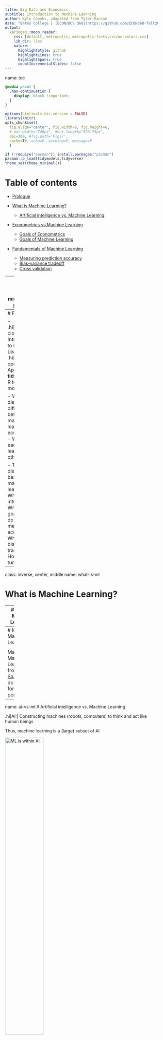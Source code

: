 ```yaml
---
title: Big Data and Economics
subtitle: Introduction to Machine Learning
author: Kyle Coombs, adapated from Tyler Ransom
date: "Bates College | [ECON/DCS 368](https://github.com/ECON368-fall2023-big-data-and-economics)"
output:
  xaringan::moon_reader:
    css: [default, metropolis, metropolis-fonts,css/ou-colors.css] 
    lib_dir: libs
    nature:
      highlightStyle: github
      highlightLines: true
      highlightSpans: true
      countIncrementalSlides: false
---
```

name: toc

```css
@media print {
  .has-continuation {
    display: block !important;
  }
}
```

```r
options(htmltools.dir.version = FALSE)
library(knitr)
opts_chunk$set(
  fig.align="center", fig.width=6, fig.height=6, 
  # out.width="748px", #out.length="520.75px",
  dpi=300, #fig.path='Figs/',
  cache=T#, echo=F, warning=F, message=F
  )

if (!require("pacman")) install.packages("pacman")
pacman::p_load(tidymodels,tidyverse)
theme_set(theme_minimal())
```

# Table of contents

- [Prologue](#prologue)

- [What is Machine Learning?](#what-is-ml)
  - [Artificial intelligence vs. Machine Learning](#ai-vs-ml)

- [Econometrics vs Machine Learning](#econometrics-vs-ml)
  - [Goals of Econometrics](#goals-of-econometrics)
  - [Goals of Machine Learning](#goals-of-machine-learning)
  
- [Fundamentals of Machine Learning](#fundamentals-of-ml)
  - [Measuring prediction accuracy](#measuring-prediction-accuracy)
  - [Bias-variance tradeoff](#bias-variance-tradeoff)
  - [Cross validation](#cross-validation)

---
class: inverse, center, middle
name: prologue 

# Prologue

---
# Prologue

- .hi[Computers closed:] Introduction to Machine Learning
- .hi[Computers open:] Application of **tidymodels** in R to train ML models

- We'll discuss the differences between machine learning and econometrics
  - What can each camp learn from the other?

- Today we'll discuss the basics of machine learning
  - What is the intuition?
  - What are the goals? How do we measure accuracy?
  - What is the bias-variance tradeoff?
  - How do we tune models?

---
class: inverse, center, middle
name: what-is-ml

# What is Machine Learning?

---
# What is Machine Learning?

.hi[ML:] Allowing computers to learn for themselves without being explicitly programmed

* .hi[USPS:] Computers read handwritten addresses and sort mail accordingly
* .hi[Google:] AlphaGo, AlphaZero (computers that are world-class chess, go players)
* .hi[Apple/Amazon/Microsoft:] Siri, Alexa, Cortana voice assistants understand speech
* .hi[Facebook:] automatically finds and tags faces in a photo

In each of the above examples, the machine is "learning" to do something only humans had previously been able to do

Put differently, the machine was not programmed to read numbers or recognize voices -- it was given a bunch of examples of numbers and human voices and came up with a way to predict what's a number or a voice and what isn't

---
# Map of Machine Learning

<div align="center">
<img src="imgs/mksaad_ml_models.jpg" alt='Map of Machine Learning from Motaz Saad' width='50%' height='50%'>
</div>

Map of Machine Learning from [Motaz Saad](https://mksaad.wordpress.com/2019/12/07/the-map-of-the-machine-learning-world/). We'll do trees, forests, and penalization!

---
name: ai-vs-ml
# Artificial intelligence vs. Machine Learning

.hi[AI:] Constructing machines (robots, computers) to think and act like human beings

Thus, machine learning is a (large) subset of AI

<div align="center">
<img src="imgs/mksaad_ai_to_ml.jpg" alt='ML is within AI' width='50%' height='50%'>
</div>

Map of AI to Machine Learning from [Motaz Saad](https://mksaad.wordpress.com/2019/12/07/the-map-of-the-machine-learning-world/). 

---
class: inverse, center, middle
name: econometrics-vs-ml

# Econometrics vs. Machine Learning

---

# Econometrics vs. Machine Learning

* .hi[Econometrics] is all about understanding the causal relationship between a policy variable $x$ and an outcome $y$

* .hi[Machine Learning] is all about maximizing out-of-sample prediction

* .hi[Econometrics] is all about finding $\hat{\beta}$

* .hi[Machine Learning] is all about finding $\hat{y}$


---
# Important questions

- How we can combine the tools of economic theory, econometrics, and ML to build better empirical economic models?

    - Answers come from various lectures given by [Susan Athey](https://www.gsb.stanford.edu/faculty-research/faculty/susan-athey), who is an economics professor at Stanford and who is the foremost expert in these matters 
    
    - A nice podcast on the topic is available [here (11/16/2012 episode)](https://itunes.apple.com/us/podcast/uw-cse-colloquia-university-washington-computer-science/id431501588?mt=2&i=1000124767619)

- In what ways do econometrics and machine learning differ? 

    - It helps to lay out exactly what the strengths of limitations of each approach is, so that we know what the comparative advantage is of each

- Why is it important to be aware of so-called "data fallacies"?

---
# Data Fallacies
Let's briefly discuss the following Data Fallacies (full content available [here](https://www.geckoboard.com/learn/data-literacy/statistical-fallacies/#.Ws0BvOgbNmM), download a [PDF](https://www.geckoboard.com/assets/data-fallacies-to-avoid.pdf) of the image below)

.center[
```r
knitr::include_graphics("imgs/dataLiteracy.jpg")
```
]

---
# Importance of data

- In social science (and business) settings, we are typically interested in understanding various phenomena

    * Will improving a neighborhood improve people's chances of escaping poverty?

    * Will increasing the minimum wage increase unemployment? 
      - What about an increase to the Earned Income Tax Credit?

    * How does reducing the price of healthcare change health outcomes?

- We can try to answer these questions using economic theory

- But in many cases theory only predicts a sign, not a magnitude

---
# Types of variables

There are typically three .hi[types of variables] available to us in any kind of data set:
1. Outcome variable
    * It is the variable we are trying to explain (earnings, employment, job applications, physical health, etc.)
2. Treatment variable
    * It is a variable that can be changed by a policymaker to affect outcomes (minimum wage, class size, insurance, etc.)
3. Control variables
    * These are variables that explain outcomes, but that cannot be changed by a policymaker (e.g. demographic variables, longstanding cultural traditions, medical technology etc.)

<!-- ---
# Types of data sets

Whether your data set is big or small, there are three main .hi[types of data sets]:

1. Observational data
    * Data is collected without any attempt to modify the treatment variable. We see the world "as it is." All variation in the treatment variable is non-random
2. Quasi-experimental data
    * Observational data, but where we observe some additional variables that are randomly (or as-if randomly) assigned, but not by the data collector
3. Experimental data
    * Data collected where data collector personally manipulates the treatment variable(s). In a *randomized experiment*, units of observation are randomly assigned to various levels of treatment -->

---
# Scarcity of high-quality data

How ubiquitous are the three types of data?

* .hi[Observational data] is by far the most common type of data. Why? because it's much easier to collect: we simply need to measure the variables we're interested in. And observational data can be used for many different purposes

* .hi[Quasi-experimental data] is the next most common type. This is observational data, but restricted to instances where there are some randomly or quasi-randomly assigned variable(s) available

* .hi[Experimental data] is least common, simply because it costs money to run an experiment, and typically the experiment is used to analyze a specific question, and can't easily be used to answer other questions

Which fallacies is machine learning good at addressing? Which fallacies is econometrics good at addressing?

---
name: goals-of-econometrics
# Goal of econometrics

The goal of econometrics is to make counterfactual predictions:

- What *would happen* to a child's test scores if she were assigned to a smaller class?

- What *would happen* to a child's lifetime earnings if she were moved to a higher mobility neighborhood? 

- What *would happen* to labor supply if the earned income tax credit were increased?

- Other ideas?

---
# Goal of econometrics (cont'd)

- We don't get to observe the world under these alternative policies, so we can't simply find the answers in the data

- Knowing the counterfactual requires being able to measure a .hi[causal effect]

    - i.e. "the goal of econometrics is to find $\hat{\beta}$" where here we mean $\hat{\beta}$ to be the causal impact of $X$ on $y$
    
- Being able to measure a causal effect requires making assumptions. That's what economics is all about!

---
# Ways to measure causal effects (cont'd)

--

1. Field experiments (i.e. collect experimental data)
    * Causal effects immediately visible due to experimental design

2. "Reduced form" methods using quasi-experimental or observational data
    * These methods include instrumental variables, regression discontinuity, and difference-in-differences (among others)
    * The goal is to separate "good" variation (i.e. randomness in the instrument or randomness in the cutoff) from "bad" variation (non-random variation in treatment)

3. Structural models using observational data
    * Make assumptions (e.g. profit maximization, rational decision-making)
    * Estimate primitives of an economic model (e.g. preferences, production fn.)
    * Use the estimated primitives to predict what would happen under a counterfactual scenario

---
# Primary statistical concern of 'metrics

- The primary statistical concern of econometrics is sampling error

    - In other words, the goal is to quantify the uncertainty around $\hat{\beta}$ due to randomness in the sampling of the population 
    
    - This is the infamous standard error that econometricians obsess over

- One wild thing about econometrics is that there is no format attention paid to model misspecification error! 

    - The functional form and specification of the model are assumed to be 100% correct, such that the only error that remains is the sampling error
    
    - Sampling error is what generates the standard errors that we use in our hypothesis testing

---
name: goals-of-ml
# Goal of machine learning

- In contrast, the goal of machine learning is to come up with the best possible out-of-sample prediction 

    - Or the primary concern of machine learning being $\hat{y}$

- To get this prediction, a lot of effort is spent on validating many possible models

- However, if the world changes in a fundamental way, the trained predictive model is no longer useful!


---
# Primary statistical concern of ML

- The primary statistical concern of machine learning is model misspecification error 

- The goal is to make sure that the best prediction is had by tuning and validating many different kinds of models 

- This is what machine learning practitioners obsess about
  
- Concepts:

  - .hi[regularization] (i.e. penalizing overly complex models)
  - .hi[prediction accuracy] (i.e. how well does the model predict out-of-sample)
  - the .hi[bias-variance tradeoff] (i.e. the tradeoff between overly simple and overly complex models)
  - .hi[cross-validation] (i.e. tuning parameters to maximize out-of-sample fit)

---
# 'metrics and ML can learn from each other

| Econometrics                                                 | Machine Learning |
|--------------------------------------------------------------|------------------|
| Less emphasis on standard errors, more emphasis on model misspecification and model selection | Find ways to obtain causal estimates from observational data that still predict well out-of-sample |
| Do more model validation (e.g. [Delavande and Zafar, 2019](https://www.journals.uchicago.edu/doi/abs/10.1086/701808))    | Figure out how to implement methods like instrumental variables in machine learning models |
| Use more types of data   | (e.g. better click prediction leveraging quasi-experimental or experimental data) |
| Test assumptions that come baked-in to models                |  |

(Each cell is what the one field can learn from the other)

---
# Machine learning methods in economics

- .hi[Regression penalization]: which of all these variables do I put in my regression?
  - .hi[LASSO:] penalizes the sum of the absolute values of coefficients in model
  - .hi[Ridge:] penalizes the sum of the squared values of coefficients in model
  - Example: [Derenoncourt (2022)](https://pubs.aeaweb.org/doi/pdfplus/10.1257/aer.20200002) predicts historical Black migration patterns to estimate the effect of the Great Migration on upward mobility in black communities

- .hi[Decision trees]: which variables give me the best prediction?
  - .hi[Random Forests]: (roughly) aggregate your trees to get better predictions
  - Example: [Kleinberg et al. (2018)](https://academic.oup.com/qje/article-abstract/133/1/237/4095198) use trees + qausirandom assignment of judges to predict optimal bail decisions that minimize crime to assess "mistakes" by judges

- .hi[Causal Forests]: split the sample to see how varied the causal effects of a treatment are?
  - Extension of random forests to causal inference
  - Sometimes leverages .hi[bootstrapping]
  - Example: [Jon Davis and Sara Heller (2017)](https://www.aeaweb.org/articles?id=10.1257/aer.p20171000) estimate how treatment effects vary for at-risk youth in a summer job program

---
class: inverse, center, middle
name: fundamentals-of-ml

# Fundamentals of Machine Learning


---
# Objective of Machine Learning
The fundamental objective is to maximize out-of-sample "fit"

* But how is this possible given that -- by definition -- we don't see what's not in our sample?

* The solution is to choose functions that predict well in-sample, but penalize them from being too complex

* .hi[Regularization] is the tool by which in-sample fit is penalized, i.e. regularization prevents overly complex functions from being chosen by the algorithm

* .hi[Overfitting] is when we put too much emphasis on in-sample fit, leading us to make poor out-of-sample fit

---
# Not the objective of ML

<div align="center">
<img src="imgs/xkcd_ml_system.png" alt='' width='50%' height='50%'>
</div>

Taken from the always poignant [XKCD](https://xkcd.com/1838/). Sometimes it's hard to tell what's going on inside the black box!


---
# Elements of Machine Learning

1. Loss function (this is how one measures how well a particular algorithm predicts in- or out-of-sample)
2. Algorithm (a way to generate prediction rules in-sample that can generate to out-of-sample)
3. Training data (the sample on which the algorithm estimates)
4. Validation data (the sample on which algorithm tuning occurs)
5. Test data (the "out-of-sample" data which is used to measure predictive power on unseen cases)

The algorithm typically comes with .hi[tuning parameters] which are ways to regularize the in-sample fit

.hi[Cross-validation] is how tuning parameters are chosen

---
# Example

* Suppose you want to predict adulthood earnings 

* You have a large number of relevant variables

* What would you do?

    * You would want to have a model that can detect non-linear relationships (like a USPS handwriting reader)
    
    * You would also want to have a model that you can tractably estimate
    
    * And a model that will predict well out-of-sample

---
# Option 1: separate dummies for people

* In this scenario, you run `feols(log(earnings) ~ as.factor(person))`

* What you get is a separate adulthood earnings prediction for every single person

* But what to do when given a new person that's not in the sample?

    * Which person in the sample is the one you should use for prediction?

* The resulting prediction will have horrible out-of-sample fit, even though it has perfect in-sample fit

* This is a classic case of .hi[overfitting]

* We say that this prediciton has .hi[high variance] (i.e. the algorithm thinks random noise is something that is important to the model)


---
# Option 2: as a function of social mobility

* Let's use the social mobility of those born in 25th percentile! 

* In this scenario, you simply run `lm(log(earnings) ~ kfr_p25)`

* When given a new person with a given `kfr_p25`, you will only look at the mobility of children growing up at 25th percentile

* This algorithm will result in .hi[underfitting] because the functional form and features it uses for prediction are too simplistic

* We say that this prediction has .hi[high bias] (i.e. the algorithm does not think enough variation is important to the model)

---
name: bias-variance-tradeoff
# Bias-variance tradeoff

The .hi[bias-variance tradeoff] refers to the fact that we need to find a model that is complex enough to generalize to new datasets, but is simple enough that it doesn't "hallucinate" random noise as being important

The way to optimally trade off bias and variance is via .hi[regularization]

---
# Visualizing the bias-variance tradeoff

The following graphic from p. 194 of Hastie, Tsibshirani, and Friedman's *Elements of Statistical Learning* illustrates this tradeoff:

.center[
```r
knitr::include_graphics("imgs/biasVarianceHTFp194.png")
```
]

---
name: measuring-prediction-accuracy
# Measuring prediction accuracy

#### Measuring prediction accuracy when $y$ is continuous

\begin{align*}
\text{Mean Squared Error (MSE)} &= \frac{1}{N}\sum_i (y_i - \hat{y}_i)^2 \\
\text{Root Mean Squared Error (RMSE)} &= \sqrt{\frac{1}{N}\sum_i (y_i - \hat{y}_i)^2} \\
\text{Mean Absolute Error (MAE)} &= \frac{1}{N}\sum_i \left|y_i - \hat{y}_i\right|
\end{align*}
where $N$ is the sample size

--

#### Measuring prediction accuracy when $y$ is binary

The .hi[confusion matrix] which compares how often $y$ and $\hat{y}$ align (i.e. for what fraction of cases $\hat{y} = 0$ when $y = 0$)

Example confusion matrix

|   |  $\hat{y}$ |   | 
|--|--|--|
|  $y$ |  0 |  1 | 
|  0 |  True negative |  False positive | 
|  1 |  False negative |  True positive | 


---
# Using the confusion matrix

|   |  $\hat{y}$ |   | 
|--|--|--|
|  $y$ |  0 |  1 | 
|  0 |  True negative |  False positive | 
|  1 |  False negative |  True positive | 

Where are Type I and Type II errors in a confusion matrix?

--
- .hi[Type I error]: false positive (i.e. $\hat{y} = 1$ when $y = 0$)
- .hi[Type II error]: false negative (i.e. $\hat{y} = 0$ when $y = 1$)

The three most commonly used quantities that are computed from the confusion matrix are:

1. .hi[sensitivity or recall:] fraction of $y = 1$ have $\hat{y} = 1$ ? (What is the true positive rate?)
2. .hi[specificity:] fraction of $y = 0$ have $\hat{y} = 0$ ? (What is the true negative rate?)
3. .hi[precision:] fraction of $\hat{y} = 1$ have $y = 1$ ? (What is the rate at which positive predictions are true?)

The goal is to trade off Type I and Type II errors in classification

---
# F1 score
The .hi[F1 score] is the most common way to quantify the tradeoff between Type I and Type II errors

\begin{align*}
F1 &= \frac{2}{\frac{1}{\text{recall}} + \frac{1}{\text{precision}}}
\end{align*}

- $F1 \in [0,1]$ with 1 being best

- It is the harmonic mean of recall and precision

- There are a bunch of other quantities that one could compute from the confusion matrix, but we won't cover any of those

---
# Why use the confusion matrix?

- We do not want to "game" our accuracy measure by always predicting "negative" (or always predicting "positive")

- Consider the case of classifying emails as "spam" or "ham"
  
  - There are few "spam" messages relative to "ham" messages
  
  - If only 1% of messages are spam, we don't want to say an algorithm is superior if it always predicts "ham" correctly, but does not pin down the 1% of spam

The F1 measure attempts to quantify the tradeoff between Type I and Type II errors (false negatives and false positives) that would be rampant if we were to always predict "ham" in the email example.


---
name: cross-validation
# Cross validation

How do we decide what level of complexity our algorithm should be, especially when we can't see out-of-sample?

The answer is we choose values of the .hi[tuning parameters] that maximize out-of-sample prediction 

For example:

- .hi[Decision Trees]: the maximum depth of the tree or the min. number of observations within leaves
- .hi[Regression penalization]: the $\lambda$ that comes in front of LASSO, Ridge, and elastic net regularization<sup>1</sup> 
  - LASSO:

\begin{align*}
  &\min_{\beta_1, \dots, \beta_K} \frac{1}{N} \left(\sum_{i=1}^N \left(y_i - \sum_{i=1}^K \beta_k X^k_i\right) \right)^2 + \lambda \left| \sum_{i=1}^K \beta^k \right|_1 
\end{align*}

- There are many, many more!

<sup>1</sup> This will make more sense later. 

---
# Splitting the sample
To peform cross-validation, one needs to split the sample. There are differing opinions:

Camp A ("Holdout")


1. Training data (~70%)
1. Test ("holdout") data (~30%)

Camp B ("Cross-validation")


1. Training data (~60%)
1. Validation data (~20%)
1. Test data (~20%)

This is related to bootstrapping! 

Sample is split randomly to how it was generated (e.g. if it's panel data, sample *units*, not observations)

It is ideal to follow the "Cross-validation" camp, but in cases where you don't have many observations (training examples), you may have to go the "Holdout" route.

---
# Test/train/hold-out in Kleinberg et al.

```r
knitr::include_graphics("imgs/test_vs_train_kleinberg.png")
```

This shows the way the New York City data were randomly partitioned to do ML predictions of optimal bail decisions using data of judicial decisions in New York City. Source: Kleinberg et al. (2019) "Human Decisions and Machine Predictions"

---
# k-fold cross-validation
Due to randomness in our data, it may be better to do the cross validation multiple times. To do so, we take the 80% training-plus-validation sample and randomly divide it into the 60/20 components k number of times. Typically k is between 3 and 10. (See graphic below)


.center[
```r
knitr::include_graphics("imgs/k-foldCV.png")
```
]

In the extreme, one can do *nested* k-fold cross-validation, wherein the test set is shuffled some number of times and the k-fold CV is repeated each time. So we would end up with "3k" fold CV, for example. 

---
# Try a demo on schooling data

- Navigate to [kaggle.com](kaggle.com) 
  - Create an account (should take 30 seconds)
  - Validate your email

- Then go to this [practice example](https://bcullen.rbind.io/post/2020-06-02-tidymodels-decision-tree-learning-in-r/) of Decision Trees by Brendan Cullen 

- You'll need to download the Oregon School test and train data from [Kaggle](https://www.kaggle.com/competitions/edld-654-spring-2020/data)
  - Stick them in a working directory for today's demo and read them in, so you can follow the demo

- Problem Set 6 will feature these data:
  - You'll essentially write me a problem set that tests whether someone knows how to use the `tidymodels` package in R
  - I want you to practice `tidymodels` and documenting instructions for something you're learning in real time

- There may be some bumps to using this tutorial! Power through and learn by doing! 
  - You may need to install some packages (e.g. `rio`, `skimr`, etc.)

---
class: inverse, center, middle

# Next lecture: Decision Trees and Judicial Decisions
<html><div style='float:left'></div><hr color='#EB811B' size=1px width=796px></html>

```r
infile=knitr::current_input() %>% str_replace(".Rmd", ".html")
#infile = list.files(pattern = '.html')
pagedown::chrome_print(input = infile, timeout = 100)
print(infile)
```



